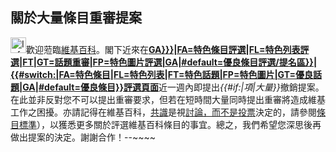 == 關於大量條目重審提案 == 
[[File:Information.svg|25px]]歡迎蒞臨[[維基百科]]。閣下近來在'''[[維基百科:{{#switch:{{{1|GA}}}|FA=特色條目評選|FL=特色列表評選|FT|GT=話題重審|FP=特色圖片評選|GA|#default=優良條目評選/提名區}}|{{#switch:{{{1|GA}}}|FA=特色條目|FL=特色列表|FT=特色話題|FP=特色圖片|GT=優良話題|GA|#default=優良條目}}評選頁面]]'''近一週內即提出''{{#if:{{{amount|}}}|{{{amount}}}項|大量}}''撤銷提案。在此並非反對您不可以提出重審要求，但若在短時間大量同時提出重審將造成維基工作之困擾。亦請記得在維基百科，[[WP:CON|共識]]是視[[WP:PNSD|討論，而不是投票]]決定的，請參閱[[Wikipedia:特色條目標準|條目標準]]），以獲悉更多關於評選維基百科條目的事宜。總之，我們希望您深思後再做出提案的決定。謝謝合作！--~~<includeonly></includeonly>~~